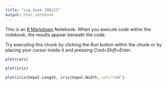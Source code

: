 ```yaml
---
title: "Log book 190123"
output: html_notebook
---
```


This is an [R Markdown](http://rmarkdown.rstudio.com) Notebook. When you execute code within the notebook, the results appear beneath the code. 

Try executing this chunk by clicking the *Run* button within the chunk or by placing your cursor inside it and pressing *Cmd+Shift+Enter*. 

```r
plot(cars)
```




```r
plot(iris)
```

```r
plot(iris$Sepal.Length, iris$Sepal.Width, col="red")

```

